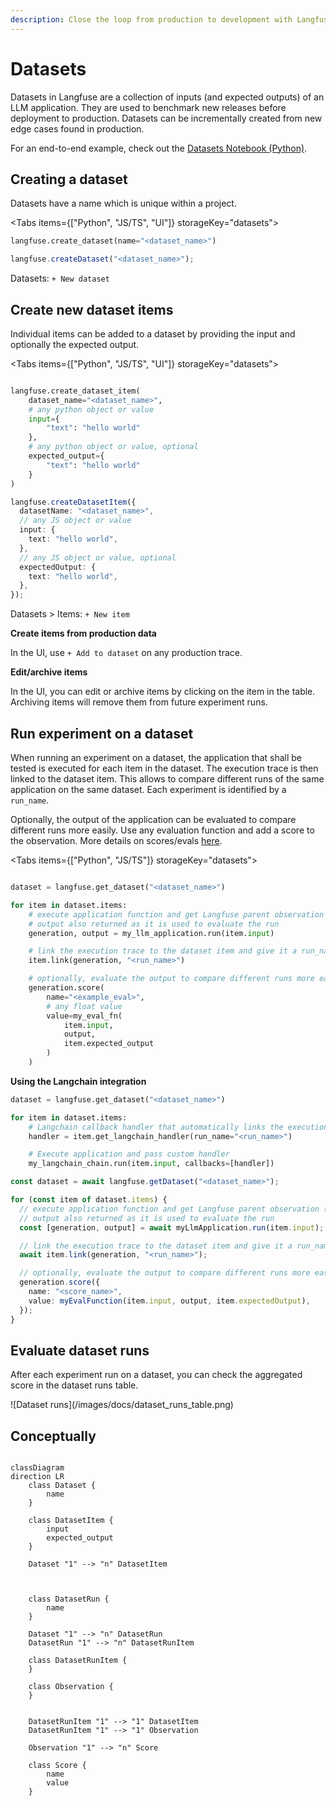 ```yaml
---
description: Close the loop from production to development with Langfuse datasets.
---
```


# Datasets

Datasets in Langfuse are a collection of inputs (and expected outputs) of an LLM application. They are used to benchmark new releases before deployment to production. Datasets can be incrementally created from new edge cases found in production.

For an end-to-end example, check out the [Datasets Notebook (Python)](/docs/datasets/python-cookbook).

## Creating a dataset

Datasets have a name which is unique within a project.

<Tabs items={["Python", "JS/TS", "UI"]} storageKey="datasets">
<Tab>

```python
langfuse.create_dataset(name="<dataset_name>")
```

</Tab>
<Tab>

```ts
langfuse.createDataset("<dataset_name>");
```

</Tab>
<Tab>

Datasets: `+ New dataset`

</Tab>
</Tabs>

## Create new dataset items

Individual items can be added to a dataset by providing the input and optionally the expected output.

<Tabs items={["Python", "JS/TS", "UI"]} storageKey="datasets">
<Tab>

```python

langfuse.create_dataset_item(
    dataset_name="<dataset_name>",
    # any python object or value
    input={
        "text": "hello world"
    },
    # any python object or value, optional
    expected_output={
        "text": "hello world"
    }
)
```

</Tab>
<Tab>

```ts
langfuse.createDatasetItem({
  datasetName: "<dataset_name>",
  // any JS object or value
  input: {
    text: "hello world",
  },
  // any JS object or value, optional
  expectedOutput: {
    text: "hello world",
  },
});
```

</Tab>
<Tab>

Datasets > Items: `+ New item`

</Tab>
</Tabs>

**Create items from production data**

In the UI, use `+ Add to dataset` on any production trace.

**Edit/archive items**

In the UI, you can edit or archive items by clicking on the item in the table. Archiving items will remove them from future experiment runs.

## Run experiment on a dataset

When running an experiment on a dataset, the application that shall be tested is executed for each item in the dataset. The execution trace is then linked to the dataset item. This allows to compare different runs of the same application on the same dataset. Each experiment is identified by a `run_name`.

Optionally, the output of the application can be evaluated to compare different runs more easily. Use any evaluation function and add a score to the observation. More details on scores/evals [here](/docs/scores).

<Tabs items={["Python", "JS/TS"]} storageKey="datasets">
<Tab>

```python

dataset = langfuse.get_dataset("<dataset_name>")

for item in dataset.items:
    # execute application function and get Langfuse parent observation (span/generation/event)
    # output also returned as it is used to evaluate the run
    generation, output = my_llm_application.run(item.input)

    # link the execution trace to the dataset item and give it a run_name
    item.link(generation, "<run_name>")

    # optionally, evaluate the output to compare different runs more easily
    generation.score(
        name="<example_eval>",
        # any float value
        value=my_eval_fn(
            item.input,
            output,
            item.expected_output
        )
    )
```

**Using the Langchain integration**

```python
dataset = langfuse.get_dataset("<dataset_name>")

for item in dataset.items:
    # Langchain callback handler that automatically links the execution trace to the dataset item
    handler = item.get_langchain_handler(run_name="<run_name>")

    # Execute application and pass custom handler
    my_langchain_chain.run(item.input, callbacks=[handler])
```

</Tab>
<Tab>

```ts
const dataset = await langfuse.getDataset("<dataset_name>");

for (const item of dataset.items) {
  // execute application function and get Langfuse parent observation (span/generation/event)
  // output also returned as it is used to evaluate the run
  const [generation, output] = await myLlmApplication.run(item.input);

  // link the execution trace to the dataset item and give it a run_name
  await item.link(generation, "<run_name>");

  // optionally, evaluate the output to compare different runs more easily
  generation.score({
    name: "<score_name>",
    value: myEvalFunction(item.input, output, item.expectedOutput),
  });
}
```

</Tab>
</Tabs>

## Evaluate dataset runs

After each experiment run on a dataset, you can check the aggregated score in the dataset runs table.

<Frame border>![Dataset runs](/images/docs/dataset_runs_table.png)</Frame>

## Conceptually

```mermaid

classDiagram
direction LR
    class Dataset {
        name
    }

    class DatasetItem {
        input
        expected_output
    }

    Dataset "1" --> "n" DatasetItem



    class DatasetRun {
        name
    }

    Dataset "1" --> "n" DatasetRun
    DatasetRun "1" --> "n" DatasetRunItem

    class DatasetRunItem {
    }

    class Observation {
    }


    DatasetRunItem "1" --> "1" DatasetItem
    DatasetRunItem "1" --> "1" Observation

    Observation "1" --> "n" Score

    class Score {
        name
        value
    }
```
